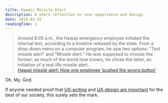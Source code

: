 ```yaml
---
title: Hawaii Missile Alert
description: A short reflection on user experience and design.
date: 2018-01-15
readingTime: 1
---
```


>Around 8:05 a.m., the Hawaii emergency employee initiated the internal test, according to a timeline released by the state. From a drop-down menu on a computer program, he saw two options: “Test missile alert” and “Missile alert.” He was supposed to choose the former; as much of the world now knows, he chose the latter, an initiation of a real-life missile alert.<br />
<a href="https://www.washingtonpost.com/news/post-nation/wp/2018/01/14/hawaii-missile-alert-how-one-employee-pushed-the-wrong-button-and-caused-a-wave-of-panic/?utm_term=.be58ed5765d0">Hawaii missile alert: How one employee ‘pushed the wrong button’</a>

Oh. My. God. 

If anyone needed proof that <a href="https://antonsten.com/designers-write/">UX-writing</a> and <a href="https://antonsten.com/why-user-experiences-matter/">UX-design are important</a> for the best of our society, this surely sets the mark.